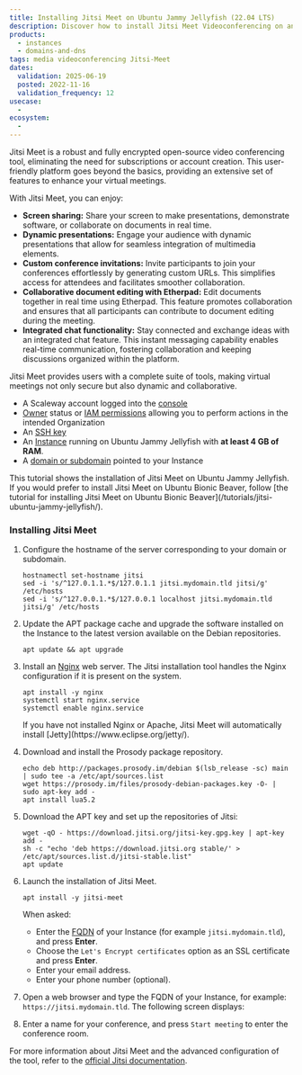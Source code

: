 ```yaml
---
title: Installing Jitsi Meet on Ubuntu Jammy Jellyfish (22.04 LTS)
description: Discover how to install Jitsi Meet Videoconferencing on an Ubuntu 22.04 LTS (Jammy Jellyfish) Scaleway Instance. Follow our comprehensive guide for a seamless setup and configuration of your Jitsi Meet server.
products:
  - instances
  - domains-and-dns
tags: media videoconferencing Jitsi-Meet
dates:
  validation: 2025-06-19
  posted: 2022-11-16
  validation_frequency: 12
usecase:
  -
ecosystem:
  -
---
```




Jitsi Meet is a robust and fully encrypted open-source video conferencing tool, eliminating the need for subscriptions or account creation. This user-friendly platform goes beyond the basics, providing an extensive set of features to enhance your virtual meetings.

With Jitsi Meet, you can enjoy:

- **Screen sharing:** Share your screen to make presentations, demonstrate software, or collaborate on documents in real time.
- **Dynamic presentations:** Engage your audience with dynamic presentations that allow for seamless integration of multimedia elements.
- **Custom conference invitations:** Invite participants to join your conferences effortlessly by generating custom URLs. This simplifies access for attendees and facilitates smoother collaboration.
- **Collaborative document editing with Etherpad:** Edit documents together in real time using Etherpad. This feature promotes collaboration and ensures that all participants can contribute to document editing during the meeting.
- **Integrated chat functionality:** Stay connected and exchange ideas with an integrated chat feature. This instant messaging capability enables real-time communication, fostering collaboration and keeping discussions organized within the platform.

Jitsi Meet provides users with a complete suite of tools, making virtual meetings not only secure but also dynamic and collaborative.

<Requirements />

- A Scaleway account logged into the [console](https://console.scaleway.com)
- [Owner](/iam/concepts/#owner) status or [IAM permissions](/iam/concepts/#permission) allowing you to perform actions in the intended Organization
- An [SSH key](/organizations-and-projects/how-to/create-ssh-key/)
- An [Instance](/instances/how-to/create-an-instance/) running on Ubuntu Jammy Jellyfish with **at least 4 GB of RAM**.
- A [domain or subdomain](/domains-and-dns/quickstart/) pointed to your Instance

<Message type="note">
  This tutorial shows the installation of Jitsi Meet on Ubuntu Jammy Jellyfish. If you would prefer to install Jitsi Meet on Ubuntu Bionic Beaver, follow [the tutorial for installing Jitsi Meet on Ubuntu Bionic Beaver](/tutorials/jitsi-ubuntu-jammy-jellyfish/).
</Message>

### Installing Jitsi Meet

1. Configure the hostname of the server corresponding to your domain or subdomain.
    ```
    hostnamectl set-hostname jitsi
    sed -i 's/^127.0.1.1.*$/127.0.1.1 jitsi.mydomain.tld jitsi/g' /etc/hosts
    sed -i 's/^127.0.0.1.*$/127.0.0.1 localhost jitsi.mydomain.tld jitsi/g' /etc/hosts
    ```
2. Update the APT package cache and upgrade the software installed on the Instance to the latest version available on the Debian repositories.
    ```
    apt update && apt upgrade
    ```
3. Install an [Nginx](https://nginx.org) web server. The Jitsi installation tool handles the Nginx configuration if it is present on the system.
    ```
    apt install -y nginx
    systemctl start nginx.service
    systemctl enable nginx.service
    ```

    <Message type="important">
        If you have not installed Nginx or Apache, Jitsi Meet will automatically install [Jetty](https://www.eclipse.org/jetty/).
    </Message>

4. Download and install the Prosody package repository.
    ```
    echo deb http://packages.prosody.im/debian $(lsb_release -sc) main | sudo tee -a /etc/apt/sources.list
    wget https://prosody.im/files/prosody-debian-packages.key -O- | sudo apt-key add -
    apt install lua5.2
    ```
5. Download the APT key and set up the repositories of Jitsi:
    ```
    wget -qO - https://download.jitsi.org/jitsi-key.gpg.key | apt-key add -
    sh -c "echo 'deb https://download.jitsi.org stable/' > /etc/apt/sources.list.d/jitsi-stable.list"
    apt update
    ```
6. Launch the installation of Jitsi Meet.
    ```
    apt install -y jitsi-meet
    ```

    When asked:

    - Enter the [FQDN](/domains-and-dns/concepts/#fully-qualified-domain-name-fqdn) of your Instance (for example `jitsi.mydomain.tld`), and press **Enter**.
    - Choose the `Let's Encrypt certificates` option as an SSL certificate and press **Enter**.
    - Enter your email address.
    - Enter your phone number (optional).
7. Open a web browser and type the FQDN of your Instance, for example: `https://jitsi.mydomain.tld`. The following screen displays:
    <Lightbox image={image} alt="" />
8. Enter a name for your conference, and press `Start meeting` to enter the conference room.
    <Lightbox image={image2} alt="" />

For more information about Jitsi Meet and the advanced configuration of the tool, refer to the [official Jitsi documentation](https://jitsi.github.io/handbook/docs/intro/).